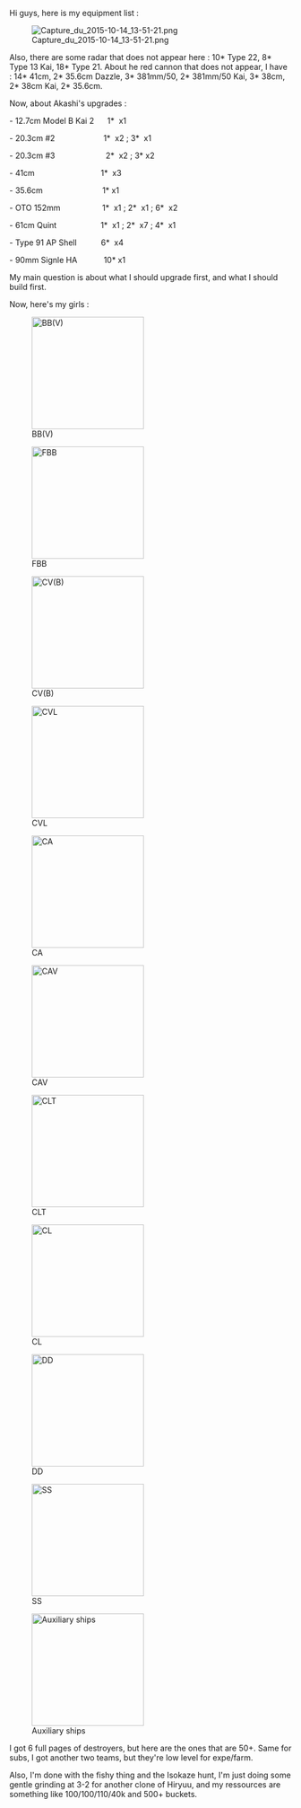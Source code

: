 Hi guys, here is my equipment list : 

[[File:Capture_du_2015-10-14_13-51-21.png|left]]


































Also, there are some radar that does not appear here : 10* Type 22, 8* Type 13 Kai, 18* Type 21. About he red cannon that does not appear, I have : 14* 41cm, 2* 35.6cm Dazzle, 3* 381mm/50, 2* 381mm/50 Kai, 3* 38cm, 2* 38cm Kai, 2* 35.6cm.

Now, about Akashi's upgrades :

- 12.7cm Model B Kai 2      1*  x1

- 20.3cm #2                      1*  x2 ; 3*  x1

- 20.3cm #3                       2*  x2 ; 3* x2

- 41cm                              1*  x3

- 35.6cm                           1* x1

- OTO 152mm                   1*  x1 ; 2*  x1 ; 6*  x2

- 61cm Quint                    1*  x1 ; 2*  x7 ; 4*  x1

- Type 91 AP Shell           6*  x4

- 90mm Signle HA            10* x1

My main question is about what I should upgrade first, and what I should build first.

Now, here's my girls :

[[File:BB.png|thumb|200px|BB(V)]]







[[File:FBB.png|thumb|200px|FBB]]






[[File:CV.png|thumb|200px|CV(B)]]




[[File:CVL.png|thumb|200px|CVL]]





[[File:CA.png|thumb|200px|CA]]

[[File:CAV.png|thumb|200px|CAV]]









[[File:CLT.png|thumb|200px|CLT]]





[[File:CL.png|thumb|200px|CL]]







[[File:DD.png|thumb|200px|DD]]









[[File:SS.png|thumb|200px|SS]]



[[File:Aux.png|thumb|200px|Auxiliary ships]]









I got 6 full pages of destroyers, but here are the ones that are 50+. Same for subs, I got another two teams, but they're low level for expe/farm. 

Also, I'm done with the fishy thing and the Isokaze hunt, I'm just doing some gentle grinding at 3-2 for another clone of Hiryuu, and my ressources are something like 100/100/110/40k and 500+ buckets.<ac_metadata title="Fall 2015 - Full hard (mainly need advice about equipments)"> </ac_metadata>